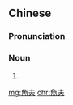 {{also|鱼夫}}
==Chinese==
{{zh-forms|s=鱼夫}}

===Pronunciation===
{{zh-pron
|m=yúfū
|cat=n
}}

===Noun===
{{zh-noun}}

# {{zh-alt-form|漁夫}}

[[mg:魚夫]]
[[chr:魚夫]]